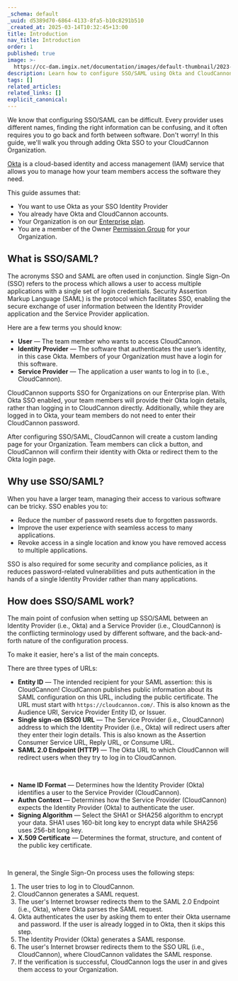 ```yaml
---
_schema: default
_uuid: d5389d70-6864-4133-8fa5-b10c8291b510
_created_at: 2025-03-14T10:32:45+13:00
title: Introduction
nav_title: Introduction
order: 1
published: true
image: >-
  https://cc-dam.imgix.net/documentation/images/default-thumbnail/2023-Q4/CloudCannon-Documentation-Thumbnail.png
description: Learn how to configure SSO/SAML using Okta and CloudCannon.
tags: []
related_articles:
related_links: []
explicit_canonical:
---
```

We know that configuring SSO/SAML can be difficult. Every provider uses different names, finding the right information can be confusing, and it often requires you to go back and forth between software. Don't worry! In this guide, we'll walk you through adding Okta SSO to your CloudCannon Organization.

[Okta](https://www.okta.com/) is a cloud-based identity and access management (IAM) service that allows you to manage how your team members access the software they need.

This guide assumes that:

* You want to use Okta as your SSO Identity Provider
* You already have Okta and CloudCannon accounts.
* Your Organization is on our [Enterprise plan](https://cloudcannon.com/pricing/).
* You are a member of the Owner [Permission Group](/documentation/articles/what-are-permission-groups/) for your Organization.

## What is SSO/SAML?

The acronyms SSO and SAML are often used in conjunction. Single Sign-On (SSO) refers to the process which allows a user to access multiple applications with a single set of login credentials. Security Assertion Markup Language (SAML) is the protocol which facilitates SSO, enabling the secure exchange of user information between the Identity Provider application and the Service Provider application.

Here are a few terms you should know:

* **User** — The team member who wants to access CloudCannon.
* **Identity Provider** — The software that authenticates the user’s identity, in this case Okta. Members of your Organization must have a login for this software.
* **Service Provider** — The application a user wants to log in to (i.e., CloudCannon).

CloudCannon supports SSO for Organizations on our Enterprise plan. With Okta SSO enabled, your team members will provide their Okta login details, rather than logging in to CloudCannon directly. Additionally, while they are logged in to Okta, your team members do not need to enter their CloudCannon password.

After configuring SSO/SAML, CloudCannon will create a custom landing page for your Organization. Team members can click a button, and CloudCannon will confirm their identity with Okta or redirect them to the Okta login page.

## Why use SSO/SAML?

When you have a larger team, managing their access to various software can be tricky. SSO enables you to:

* Reduce the number of password resets due to forgotten passwords.
* Improve the user experience with seamless access to many applications.
* Revoke access in a single location and know you have removed access to multiple applications.

SSO is also required for some security and compliance policies, as it reduces password-related vulnerabilities and puts authentication in the hands of a single Identity Provider rather than many applications.

## How does SSO/SAML work?

The main point of confusion when setting up SSO/SAML between an Identity Provider (i.e., Okta) and a Service Provider (i.e., CloudCannon) is the conflicting terminology used by different software, and the back-and-forth nature of the configuration process.

To make it easier, here's a list of the main concepts.

There are three types of URLs:

* **Entity ID** — The intended recipient for your SAML assertion: this is CloudCannon! CloudCannon publishes public information about its SAML configuration on this URL, including the public certificate.  The URL must start with `https://cloudcannon.com/`. This is also known as the Audience URI, Service Provider Entity ID, or Issuer.
* **Single sign-on** **(SSO) URL** — The Service Provider (i.e., CloudCannon) address to which the Identity Provider (i.e., Okta) will redirect users after they enter their login details. This is also known as the Assertion Consumer Service URL, Reply URL, or Consume URL.
* **SAML 2.0 Endpoint (HTTP)** — The Okta URL to which CloudCannon will redirect users when they try to log in to CloudCannon.

&nbsp;

* **Name ID Format** — Determines how the Identity Provider (Okta) identifies a user to the Service Provider (CloudCannon).
* **Authn Context** — Determines how the Service Provider (CloudCannon) expects the Identity Provider (Okta) to authenticate the user.
* **Signing Algorithm** — Select the SHA1 or SHA256 algorithm to encrypt your data. SHA1 uses 160-bit long key to encrypt data while SHA256 uses 256-bit long key.
* **X.509 Certificate** — Determines the format, structure, and content of the public key certificate.

&nbsp;

In general, the Single Sign-On process uses the following steps:

1. The user tries to log in to CloudCannon.
2. CloudCannon generates a SAML request.
3. The user's Internet browser redirects them to the SAML 2.0 Endpoint (i.e., Okta), where Okta parses the SAML request.
4. Okta authenticates the user by asking them to enter their Okta username and password. If the user is already logged in to Okta, then it skips this step.
5. The Identity Provider (Okta) generates a SAML response.
6. The user's Internet browser redirects them to the SSO URL (i.e., CloudCannon), where CloudCannon validates the SAML response.
7. If the verification is successful, CloudCannon logs the user in and gives them access to your Organization.

&nbsp;